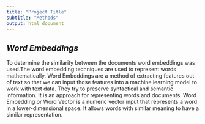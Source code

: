 ```yaml
---
title: "Project Title"
subtitle: "Methods"
output: html_document
---
```


## *Word Embeddings*
To determine the similarity between the documents word embeddings was used.The word embedding techniques are used to represent words mathematically. Word Embeddings are a method of extracting features out of text so that we can input those features into a machine learning model to work with text data. They try to preserve syntactical and semantic information. It is an approach for representing words and documents. Word Embedding or Word Vector is a numeric vector input that represents a word in a lower-dimensional space. It allows words with similar meaning to have a similar representation. 

